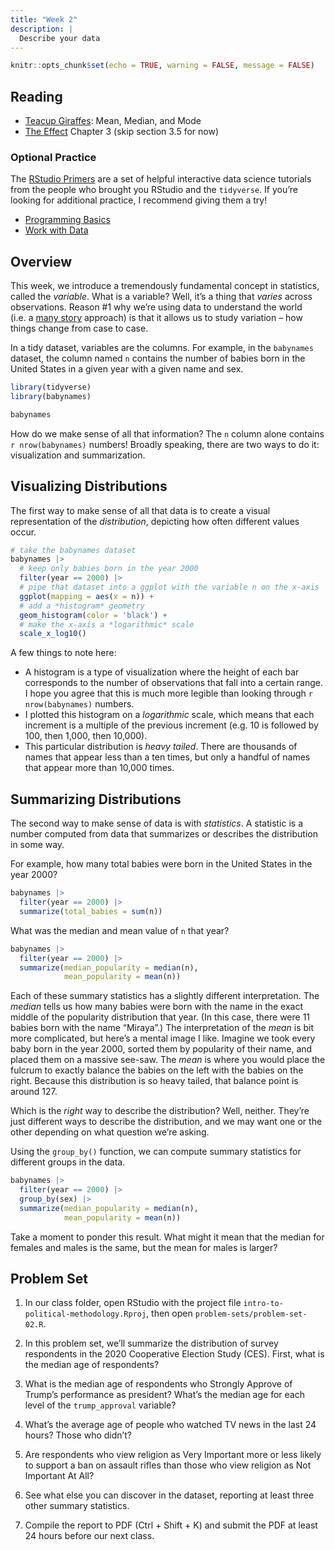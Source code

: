 ```yaml
---
title: "Week 2"
description: |
  Describe your data
---
```


```r
knitr::opts_chunk$set(echo = TRUE, warning = FALSE, message = FALSE)
```

## Reading

- [Teacup Giraffes](https://tinystats.github.io/teacups-giraffes-and-statistics/03_mean.html): Mean, Median, and Mode
- [The Effect](https://theeffectbook.net/ch-DescribingVariables.html) Chapter 3 (skip section 3.5 for now)

### Optional Practice

The [RStudio Primers](https://rstudio.cloud/learn/primers) are a set of helpful interactive data science tutorials from the people who brought you RStudio and the `tidyverse`. If you're looking for additional practice, I recommend giving them a try!

- [Programming Basics](https://rstudio.cloud/learn/primers/1.2)
- [Work with Data](https://rstudio.cloud/learn/primers/2)


## Overview

This week, we introduce a tremendously fundamental concept in statistics, called the *variable*. What is a variable? Well, it's a thing that *varies* across observations. Reason #1 why we're using data  to understand the world (i.e. a [many story](week-01.html) approach) is that it allows us to study variation -- how things change from case to case.

In a tidy dataset, variables are the columns. For example, in the `babynames` dataset, the column named `n` contains the number of babies born in the United States in a given year with a given name and sex.

```r
library(tidyverse)
library(babynames)

babynames
```

How do we make sense of all that information? The `n` column alone contains `r nrow(babynames)` numbers! Broadly speaking, there are two ways to do it: visualization and summarization.

## Visualizing Distributions

The first way to make sense of all that data is to create a visual representation of the *distribution*, depicting how often different values occur.

```r
# take the babynames dataset
babynames |> 
  # keep only babies born in the year 2000
  filter(year == 2000) |> 
  # pipe that dataset into a ggplot with the variable n on the x-axis
  ggplot(mapping = aes(x = n)) +
  # add a *histogram* geometry
  geom_histogram(color = 'black') +
  # make the x-axis a *logarithmic* scale
  scale_x_log10()
```

A few things to note here:

- A histogram is a type of visualization where the height of each bar corresponds to the number of observations that fall into a certain range. I hope you agree that this is much more legible than looking through `r nrow(babynames)` numbers.
- I plotted this histogram on a *logarithmic* scale, which means that each increment is a multiple of the previous increment (e.g. 10 is followed by 100, then 1,000, then 10,000).
- This particular distribution is *heavy tailed*. There are thousands of names that appear less than a ten times, but only a handful of names that appear more than 10,000 times.

## Summarizing Distributions

The second way to make sense of data is with *statistics*. A statistic is a number computed from data that summarizes or describes the distribution in some way.

For example, how many total babies were born in the United States in the year 2000?

```r
babynames |> 
  filter(year == 2000) |> 
  summarize(total_babies = sum(n))
```

What was the median and mean value of `n` that year?

```r
babynames |> 
  filter(year == 2000) |> 
  summarize(median_popularity = median(n),
            mean_popularity = mean(n))
```

Each of these summary statistics has a slightly different interpretation. The *median* tells us how many babies were born with the name in the exact middle of the popularity distribution that year. (In this case, there were 11 babies born with the name "Miraya".) The interpretation of the *mean* is bit more complicated, but here's a mental image I like. Imagine we took every baby born in the year 2000, sorted them by popularity of their name, and placed them on a massive see-saw. The *mean* is where you would place the fulcrum to exactly balance the babies on the left with the babies on the right. Because this distribution is so heavy tailed, that balance point is around 127.

Which is the *right* way to describe the distribution? Well, neither. They're just different ways to describe the distribution, and we may want one or the other depending on what question we're asking.

Using the `group_by()` function, we can compute summary statistics for different groups in the data.

```r
babynames |> 
  filter(year == 2000) |> 
  group_by(sex) |> 
  summarize(median_popularity = median(n),
            mean_popularity = mean(n))
```

Take a moment to ponder this result. What might it mean that the median for females and males is the same, but the mean for males is larger?

## Problem Set

1. In our class folder, open RStudio with the project file `intro-to-political-methodology.Rproj`, then open  `problem-sets/problem-set-02.R`.

2. In this problem set, we'll summarize the distribution of survey respondents in the 2020 Cooperative Election Study (CES). First, what is the median age of respondents?

3. What is the median age of respondents who Strongly Approve of Trump's performance as president? What's the median age for each level of the `trump_approval` variable?

4. What's the average age of people who watched TV news in the last 24 hours? Those who didn't?

5. Are respondents who view religion as Very Important more or less likely to support a ban on assault rifles than those who view religion as Not Important At All?

6. See what else you can discover in the dataset, reporting at least three other summary statistics.

7. Compile the report to PDF (Ctrl + Shift + K) and submit the PDF at least 24 hours before our next class.